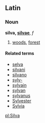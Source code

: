==Latin==
===Noun===
'''silva, [[Wiktionary Appendix:Latin first declension|silvae]]''', ''f''

#[[wood]]s, [[forest]]
====Related terms====
*[[selva]]
*[[silvani]]
*[[silvano]]
*[[sylv-]]
*[[sylvain]]
*[[sylvan]]
*[[sylvanus]]
*[[Sylvester]]
*[[Sylvia]]

[[pl:Silva]]